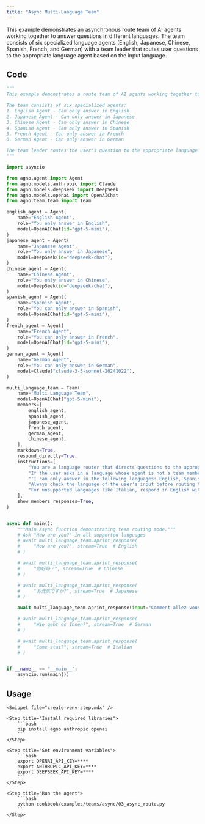 ```yaml
---
title: "Async Multi-Language Team"
---
```


This example demonstrates an asynchronous route team of AI agents working together to answer questions in different languages. The team consists of six specialized language agents (English, Japanese, Chinese, Spanish, French, and German) with a team leader that routes user questions to the appropriate language agent based on the input language.

## Code

```python cookbook/examples/teams/async/03_async_route.py
"""
This example demonstrates a route team of AI agents working together to answer questions in different languages.

The team consists of six specialized agents:
1. English Agent - Can only answer in English
2. Japanese Agent - Can only answer in Japanese
3. Chinese Agent - Can only answer in Chinese
4. Spanish Agent - Can only answer in Spanish
5. French Agent - Can only answer in French
6. German Agent - Can only answer in German

The team leader routes the user's question to the appropriate language agent. It can only forward the question and cannot answer itself.
"""

import asyncio

from agno.agent import Agent
from agno.models.anthropic import Claude
from agno.models.deepseek import DeepSeek
from agno.models.openai import OpenAIChat
from agno.team.team import Team

english_agent = Agent(
    name="English Agent",
    role="You only answer in English",
    model=OpenAIChat(id="gpt-5-mini"),
)
japanese_agent = Agent(
    name="Japanese Agent",
    role="You only answer in Japanese",
    model=DeepSeek(id="deepseek-chat"),
)
chinese_agent = Agent(
    name="Chinese Agent",
    role="You only answer in Chinese",
    model=DeepSeek(id="deepseek-chat"),
)
spanish_agent = Agent(
    name="Spanish Agent",
    role="You can only answer in Spanish",
    model=OpenAIChat(id="gpt-5-mini"),
)
french_agent = Agent(
    name="French Agent",
    role="You can only answer in French",
    model=OpenAIChat(id="gpt-5-mini"),
)
german_agent = Agent(
    name="German Agent",
    role="You can only answer in German",
    model=Claude("claude-3-5-sonnet-20241022"),
)

multi_language_team = Team(
    name="Multi Language Team",
    model=OpenAIChat("gpt-5-mini"),
    members=[
        english_agent,
        spanish_agent,
        japanese_agent,
        french_agent,
        german_agent,
        chinese_agent,
    ],
    markdown=True,
    respond_directly=True,
    instructions=[
        "You are a language router that directs questions to the appropriate language agent.",
        "If the user asks in a language whose agent is not a team member, respond in English with:",
        "'I can only answer in the following languages: English, Spanish, Japanese, French and German. Please ask your question in one of these languages.'",
        "Always check the language of the user's input before routing to an agent.",
        "For unsupported languages like Italian, respond in English with the above message.",
    ],
    show_members_responses=True,
)


async def main():
    """Main async function demonstrating team routing mode."""
    # Ask "How are you?" in all supported languages
    # await multi_language_team.aprint_response(
    #     "How are you?", stream=True  # English
    # )

    # await multi_language_team.aprint_response(
    #     "你好吗？", stream=True  # Chinese
    # )

    # await multi_language_team.aprint_response(
    #     "お元気ですか?", stream=True  # Japanese
    # )

    await multi_language_team.aprint_response(input="Comment allez-vous?")

    # await multi_language_team.aprint_response(
    #     "Wie geht es Ihnen?", stream=True  # German
    # )

    # await multi_language_team.aprint_response(
    #     "Come stai?", stream=True  # Italian
    # )


if __name__ == "__main__":
    asyncio.run(main())
```

## Usage

<Steps>

    <Snippet file="create-venv-step.mdx" />

    <Step title="Install required libraries">
        ```bash
        pip install agno anthropic openai
        ```
    </Step>

    <Step title="Set environment variables">
        ```bash
        export OPENAI_API_KEY=****
        export ANTHROPIC_API_KEY=****
        export DEEPSEEK_API_KEY=****
        ```
    </Step>

    <Step title="Run the agent">
        ```bash
        python cookbook/examples/teams/async/03_async_route.py
        ```
    </Step>

</Steps>